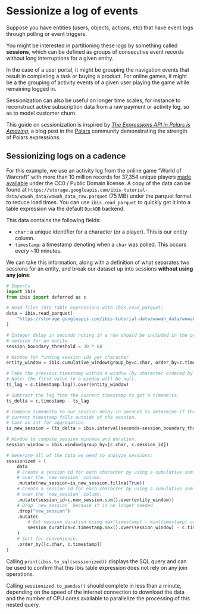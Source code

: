 # Sessionize a log of events

Suppose you have entities (users, objects, actions, etc) that have event logs through polling or event triggers.

You might be interested in partitioning these logs by something called **sessions**, which can be defined as groups of consecutive event records without long interruptions for a given entity.

In the case of a user portal, it might be grouping the navigation events that result in completing a task or buying a product.
For online games, it might be a the grouping of activity events of a given user playing the game while remaining logged in.

Sessionization can also be useful on longer time scales, for instance to reconstruct active subscription data from a raw payment or activity log, so as to model customer churn.

This guide on sessionization is inspired by [_The Expressions API in Polars is Amazing_](https://www.pola.rs/posts/the-expressions-api-in-polars-is-amazing/), a blog post in the [Polars](https://www.pola.rs/) community demonstrating the strength of Polars expressions.

## Sessionizing logs on a cadence

For this example, we use an activity log from the online game "World of Warcraft" with more than 10 million records for 37,354 unique players [made available](https://www.kaggle.com/datasets/mylesoneill/warcraft-avatar-history?select=wowah_data.csv) under the CC0 / Public Domain license. A copy of the data can be found at `https://storage.googleapis.com/ibis-tutorial-data/wowah_data/wowah_data_raw.parquet` (75 MB) under the parquet format to reduce load times. You can use `ibis.read_parquet` to quickly get it into a table expression via the default `DuckDB` backend.

This data contains the following fields:

- `char` : a unique identifier for a character (or a player). This is our entity column.
- `timestamp`: a timestamp denoting when a `char` was polled. This occurs every ~10 minutes.

We can take this information, along with a definition of what separates two sessions for an entity, and break our dataset up into sessions **without using any joins**:

```python
# Imports
import ibis
from ibis import deferred as c

# Read files into table expressions with ibis.read_parquet:
data = ibis.read_parquet(
    "https://storage.googleapis.com/ibis-tutorial-data/wowah_data/wowah_data_raw.parquet"
)

# Integer delay in seconds noting if a row should be included in the previous
# session for an entity.
session_boundary_threshold = 30 * 60

# Window for finding session ids per character
entity_window = ibis.cumulative_window(group_by=c.char, order_by=c.timestamp)

# Take the previous timestamp within a window (by character ordered by timestamp):
# Note: the first value in a window will be null.
ts_lag = c.timestamp.lag().over(entity_window)

# Subtract the lag from the current timestamp to get a timedelta.
ts_delta = c.timestamp - ts_lag

# Compare timedelta to our session delay in seconds to determine if the
# current timestamp falls outside of the session.
# Cast as int for aggregation.
is_new_session = (ts_delta > ibis.interval(seconds=session_boundary_threshold))

# Window to compute session min/max and duration.
session_window = ibis.window(group_by=[c.char, c.session_id])

# Generate all of the data we need to analyze sessions:
sessionized = (
    data
    # Create a session id for each character by using a cumulative sum
    # over the `new_session` column.
    .mutate(new_session=is_new_session.fillna(True))
    # Create a session id for each character by using a cumulative sum
    # over the `new_session` column.
    .mutate(session_id=c.new_session.sum().over(entity_window))
    # Drop `new_session` because it is no longer needed.
    .drop("new_session")
    .mutate(
        # Get session duration using max(timestamp) - min(timestamp) over our window.
        session_duration=c.timestamp.max().over(session_window) - c.timestamp.min().over(session_window)
    )
    # Sort for convenience.
    .order_by([c.char, c.timestamp])
)
```

Calling `print(ibis.to_sql(sessionized))` displays the SQL query and can be used to confirm that this Ibis table expression does not rely on any join operations.

Calling `sessionized.to_pandas()` should complete in less than a minute, depending on the speed of the internet connection to download the data and the number of CPU cores available to parallelize the processing of this nested query.
